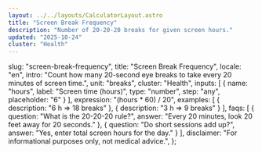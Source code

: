 ```yaml
---
layout: ../../layouts/CalculatorLayout.astro
title: "Screen Break Frequency"
description: "Number of 20-20-20 breaks for given screen hours."
updated: "2025-10-24"
cluster: "Health"
---
```


  slug: "screen-break-frequency",
  title: "Screen Break Frequency",
  locale: "en",
  intro: "Count how many 20-second eye breaks to take every 20 minutes of screen time.",
  unit: "breaks",
  cluster: "Health",
  inputs: [
    { name: "hours", label: "Screen time (hours)", type: "number", step: "any", placeholder: "6" }
  ],
  expression: "(hours * 60) / 20",
  examples: [
    { description: "6 h ⇒ 18 breaks" },
    { description: "3 h ⇒ 9 breaks" }
  ],
  faqs: [
    { question: "What is the 20-20-20 rule?", answer: "Every 20 minutes, look 20 feet away for 20 seconds." },
    { question: "Do short sessions add up?", answer: "Yes, enter total screen hours for the day." }
  ],
  disclaimer: "For informational purposes only, not medical advice.",
};

<Calculator schema={schema} />
